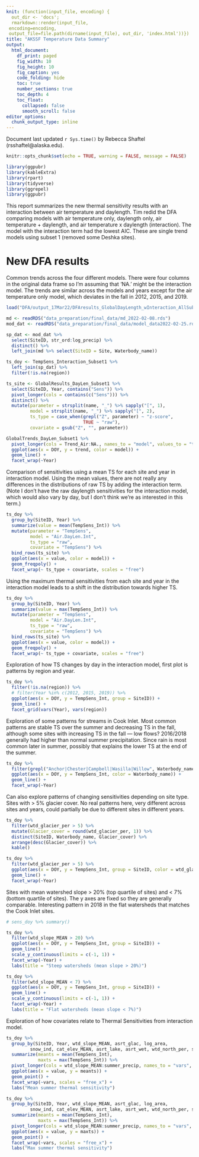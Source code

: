 ```yaml
---
knit: (function(input_file, encoding) {
  out_dir <- 'docs';
  rmarkdown::render(input_file,
 encoding=encoding,
 output_file=file.path(dirname(input_file), out_dir, 'index.html'))})
title: "AKSSF Temperature Data Summary"
output:
  html_document: 
    df_print: paged
    fig_width: 10
    fig_height: 10
    fig_caption: yes
    code_folding: hide
    toc: true
    number_sections: true
    toc_depth: 4
    toc_float:
      collapsed: false
      smooth_scroll: false
editor_options: 
  chunk_output_type: inline
---
```


Document last updated `r Sys.time()` by Rebecca Shaftel (rsshaftel@alaska.edu). 


```r
knitr::opts_chunk$set(echo = TRUE, warning = FALSE, message = FALSE)

library(ggpubr)
library(kableExtra)
library(rpart)
library(tidyverse)
library(ggrepel)
library(ggpubr)
```

This report summarizes the new thermal sensitivity results with an interaction between air temperature and daylength. Tim redid the DFA comparing models with air temperature only, daylength only, air temperature + daylength, and air temperature x daylength (interaction). The model with the interaction term had the lowest AIC. These are single trend models using subset 1 (removed some Deshka sites).

# New DFA results

Common trends across the four different models. There were four columns in the original data frame so I'm assuming that 'NA.' might be the interaction model. The trends are similar across the models and years except for the air temperature only model, which deviates in the fall in 2012, 2015, and 2019.

```r
load("DFA/output_17Mar22/DFAresults_GlobalDayLength_wInteraction_AllSubsets.Rdata")

md <- readRDS("data_preparation/final_data/md_2022-02-08.rds")
mod_dat <- readRDS("data_preparation/final_data/model_data2022-02-25.rds")

sp_dat <- mod_dat %>% 
  select(SiteID, str_ord:log_precip) %>%
  distinct() %>% 
  left_join(md %>% select(SiteID = Site, Waterbody_name))

ts_doy <- TempSens_Interaction_Subset1 %>%
  left_join(sp_dat) %>% 
  filter(!is.na(region))

ts_site <- GlobalResults_DayLen_Subset1 %>%
  select(SiteID, Year, contains("Sens")) %>% 
  pivot_longer(cols = contains(c("Sens"))) %>% 
  distinct() %>% 
  mutate(parameter = strsplit(name, "_") %>% sapply("[", 1),
         model = strsplit(name, "_") %>% sapply("[", 2),
         ts_type = case_when(grepl("Z", parameter) ~ "z-score",
                             TRUE ~ "raw"),
         covariate = gsub("Z", "", parameter)) 

```


```r

GlobalTrends_DayLen_Subset1 %>%
  pivot_longer(cols = Trend_Air:NA., names_to = "model", values_to = "trend") %>% 
  ggplot(aes(x = DOY, y = trend, color = model)) +
  geom_line() +
  facet_wrap(~Year)

```

Comparison of sensitivities using a mean TS for each site and year in interaction model. Using the mean values, there are not really any differences in the distributions of raw TS by adding the interaction term. (Note I don't have the raw daylength sensitivities for the interaction model, which would also vary by day, but I don't think we're as interested in this term.)

```r

ts_doy %>% 
  group_by(SiteID, Year) %>% 
  summarize(value = mean(TempSens_Int)) %>% 
  mutate(parameter = "TempSens",
         model = "Air.DayLen.Int",
         ts_type = "raw",
         covariate = "TempSens") %>% 
  bind_rows(ts_site) %>% 
  ggplot(aes(x = value, color = model)) +
  geom_freqpoly() +
  facet_wrap(~ ts_type + covariate, scales = "free") 
```

Using the maximum thermal sensitivities from each site and year in the interaction model leads to a shift in the distribution towards higher TS.

```r

ts_doy %>% 
  group_by(SiteID, Year) %>% 
  summarize(value = max(TempSens_Int)) %>% 
  mutate(parameter = "TempSens",
         model = "Air.DayLen.Int",
         ts_type = "raw",
         covariate = "TempSens") %>% 
  bind_rows(ts_site) %>% 
  ggplot(aes(x = value, color = model)) +
  geom_freqpoly() +
  facet_wrap(~ ts_type + covariate, scales = "free") 
```


Exploration of how TS changes by day in the interaction model, first plot is patterns by region and year. 

```r
ts_doy %>% 
  filter(!is.na(region)) %>% 
  # filter(Year %in% c(2012, 2015, 2019)) %>% 
  ggplot(aes(x = DOY, y = TempSens_Int, group = SiteID)) +
  geom_line() +
  facet_grid(vars(Year), vars(region))

```

Exploration of some patterns for streams in Cook Inlet. Most common patterns are stable TS over the summer and decreasing TS in the fall, although some sites with increasing TS in the fall --- low flows? 2016/2018 generally had higher than normal summer precipitation. Since rain is most common later in summer, possibly that explains the lower TS at the end of the summer. 

```r
ts_doy %>% 
  filter(grepl("Anchor|Chester|Campbell|Wasilla|Willow", Waterbody_name) | Waterbody_name == "Kroto (Deshka) Creek") %>%
  ggplot(aes(x = DOY, y = TempSens_Int, color = Waterbody_name)) +
  geom_line() +
  facet_wrap(~Year)

```

Can also explore patterns of changing sensitivities depending on site type. Sites with > 5% glacier cover. No real patterns here, very different across sites and years, could partially be due to different sites in different years.

```r
ts_doy %>% 
  filter(wtd_glacier_per > 5) %>% 
  mutate(Glacier_cover = round(wtd_glacier_per, 1)) %>% 
  distinct(SiteID, Waterbody_name, Glacier_cover) %>% 
  arrange(desc(Glacier_cover)) %>% 
  kable()

ts_doy %>% 
  filter(wtd_glacier_per > 5) %>% 
  ggplot(aes(x = DOY, y = TempSens_Int, group = SiteID, color = wtd_glacier_per)) +
  geom_line() +
  facet_wrap(~Year)
```

Sites with mean watershed slope > 20% (top quartile of sites) and < 7% (bottom quartile of sites). The y axes are fixed so they are generally comparable. Interesting pattern in 2018 in the flat watersheds that matches the Cook Inlet sites.

```r
# sens_doy %>% summary()

ts_doy %>% 
  filter(wtd_slope_MEAN > 20) %>% 
  ggplot(aes(x = DOY, y = TempSens_Int, group = SiteID)) +
  geom_line() +
  scale_y_continuous(limits = c(-1, 1)) +
  facet_wrap(~Year) +
  labs(title = "Steep watersheds (mean slope > 20%)")

ts_doy %>% 
  filter(wtd_slope_MEAN < 7) %>% 
  ggplot(aes(x = DOY, y = TempSens_Int, group = SiteID)) +
  geom_line() +
  scale_y_continuous(limits = c(-1, 1)) +
  facet_wrap(~Year) +
  labs(title = "Flat watersheds (mean slope < 7%)")
```

Exploration of how covariates relate to Thermal Sensitivities from interaction model.

```r
ts_doy %>%
  group_by(SiteID, Year, wtd_slope_MEAN, asrt_glac, log_area, 
         snow_ind, cat_elev_MEAN, asrt_lake, asrt_wet, wtd_north_per, summer_precip) %>%
  summarize(meants = mean(TempSens_Int),
            maxts = max(TempSens_Int)) %>% 
  pivot_longer(cols = wtd_slope_MEAN:summer_precip, names_to = "vars", values_to = "value") %>%  
  ggplot(aes(x = value, y = meants)) +
  geom_point() +
  facet_wrap(~vars, scales = "free_x") +
  labs("Mean summer thermal sensitivity")

ts_doy %>%
  group_by(SiteID, Year, wtd_slope_MEAN, asrt_glac, log_area, 
         snow_ind, cat_elev_MEAN, asrt_lake, asrt_wet, wtd_north_per, summer_precip) %>%
  summarize(meants = mean(TempSens_Int),
            maxts = max(TempSens_Int)) %>% 
  pivot_longer(cols = wtd_slope_MEAN:summer_precip, names_to = "vars", values_to = "value") %>%  
  ggplot(aes(x = value, y = maxts)) +
  geom_point() +
  facet_wrap(~vars, scales = "free_x") +
  labs("Max summer thermal sensitivity")
```



